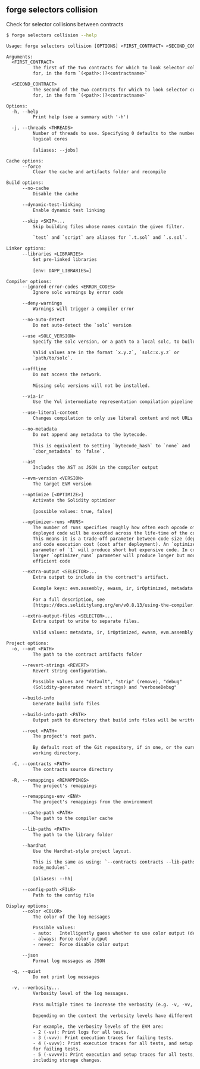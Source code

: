 ## forge selectors collision

Check for selector collisions between contracts

```bash
$ forge selectors collision --help
```

```txt
Usage: forge selectors collision [OPTIONS] <FIRST_CONTRACT> <SECOND_CONTRACT>

Arguments:
  <FIRST_CONTRACT>
          The first of the two contracts for which to look selector collisions
          for, in the form `(<path>:)?<contractname>`

  <SECOND_CONTRACT>
          The second of the two contracts for which to look selector collisions
          for, in the form `(<path>:)?<contractname>`

Options:
  -h, --help
          Print help (see a summary with '-h')

  -j, --threads <THREADS>
          Number of threads to use. Specifying 0 defaults to the number of
          logical cores
          
          [aliases: --jobs]

Cache options:
      --force
          Clear the cache and artifacts folder and recompile

Build options:
      --no-cache
          Disable the cache

      --dynamic-test-linking
          Enable dynamic test linking

      --skip <SKIP>...
          Skip building files whose names contain the given filter.
          
          `test` and `script` are aliases for `.t.sol` and `.s.sol`.

Linker options:
      --libraries <LIBRARIES>
          Set pre-linked libraries
          
          [env: DAPP_LIBRARIES=]

Compiler options:
      --ignored-error-codes <ERROR_CODES>
          Ignore solc warnings by error code

      --deny-warnings
          Warnings will trigger a compiler error

      --no-auto-detect
          Do not auto-detect the `solc` version

      --use <SOLC_VERSION>
          Specify the solc version, or a path to a local solc, to build with.
          
          Valid values are in the format `x.y.z`, `solc:x.y.z` or
          `path/to/solc`.

      --offline
          Do not access the network.
          
          Missing solc versions will not be installed.

      --via-ir
          Use the Yul intermediate representation compilation pipeline

      --use-literal-content
          Changes compilation to only use literal content and not URLs

      --no-metadata
          Do not append any metadata to the bytecode.
          
          This is equivalent to setting `bytecode_hash` to `none` and
          `cbor_metadata` to `false`.

      --ast
          Includes the AST as JSON in the compiler output

      --evm-version <VERSION>
          The target EVM version

      --optimize [<OPTIMIZE>]
          Activate the Solidity optimizer
          
          [possible values: true, false]

      --optimizer-runs <RUNS>
          The number of runs specifies roughly how often each opcode of the
          deployed code will be executed across the life-time of the contract.
          This means it is a trade-off parameter between code size (deploy cost)
          and code execution cost (cost after deployment). An `optimizer_runs`
          parameter of `1` will produce short but expensive code. In contrast, a
          larger `optimizer_runs` parameter will produce longer but more gas
          efficient code

      --extra-output <SELECTOR>...
          Extra output to include in the contract's artifact.
          
          Example keys: evm.assembly, ewasm, ir, irOptimized, metadata
          
          For a full description, see
          [https://docs.soliditylang.org/en/v0.8.13/using-the-compiler.html#input-description](https://docs.soliditylang.org/en/v0.8.13/using-the-compiler.html#input-description)

      --extra-output-files <SELECTOR>...
          Extra output to write to separate files.
          
          Valid values: metadata, ir, irOptimized, ewasm, evm.assembly

Project options:
  -o, --out <PATH>
          The path to the contract artifacts folder

      --revert-strings <REVERT>
          Revert string configuration.
          
          Possible values are "default", "strip" (remove), "debug"
          (Solidity-generated revert strings) and "verboseDebug"

      --build-info
          Generate build info files

      --build-info-path <PATH>
          Output path to directory that build info files will be written to

      --root <PATH>
          The project's root path.
          
          By default root of the Git repository, if in one, or the current
          working directory.

  -C, --contracts <PATH>
          The contracts source directory

  -R, --remappings <REMAPPINGS>
          The project's remappings

      --remappings-env <ENV>
          The project's remappings from the environment

      --cache-path <PATH>
          The path to the compiler cache

      --lib-paths <PATH>
          The path to the library folder

      --hardhat
          Use the Hardhat-style project layout.
          
          This is the same as using: `--contracts contracts --lib-paths
          node_modules`.
          
          [aliases: --hh]

      --config-path <FILE>
          Path to the config file

Display options:
      --color <COLOR>
          The color of the log messages

          Possible values:
          - auto:   Intelligently guess whether to use color output (default)
          - always: Force color output
          - never:  Force disable color output

      --json
          Format log messages as JSON

  -q, --quiet
          Do not print log messages

  -v, --verbosity...
          Verbosity level of the log messages.
          
          Pass multiple times to increase the verbosity (e.g. -v, -vv, -vvv).
          
          Depending on the context the verbosity levels have different meanings.
          
          For example, the verbosity levels of the EVM are:
          - 2 (-vv): Print logs for all tests.
          - 3 (-vvv): Print execution traces for failing tests.
          - 4 (-vvvv): Print execution traces for all tests, and setup traces
          for failing tests.
          - 5 (-vvvvv): Print execution and setup traces for all tests,
          including storage changes.
```